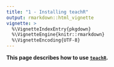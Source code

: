 ```yaml
---
title: "1 - Installing teachR"
output: rmarkdown::html_vignette
vignette: >
  %\VignetteIndexEntry{pkgdown}
  %\VignetteEngine{knitr::rmarkdown}
  %\VignetteEncoding{UTF-8}
---
```


__This page describes how to use [`teachR`](https://github.com/swarm-lab/teachR).__ 
